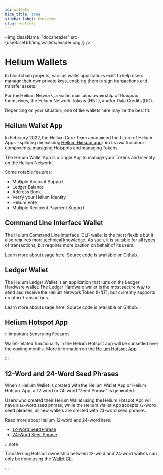 ```yaml
---
id: wallets
hide_title: true
sidebar_label: Overview
slug: /wallets
---
```



<img className="docsheader" src={useBaseUrl('img/wallets/header.png')} />

# Helium Wallets

In blockchain projects, various wallet applications exist to help users manage their own private
keys, enabling them to sign transactions and transfer assets.

For the Helium Network, a wallet maintains ownership of Hotspots themselves, the Helium Network
Tokens (HNT), and/or Data Credits (DC).

Depending on your situation, one of the wallets here may be the best fit.

## Helium Wallet App

In February 2022, the Helium Core Team announced the future of Helium Apps - splitting the existing
[Helium Hotspot app](/wallets/app-wallet) into its two functional components; managing Hotspots and
managing Tokens.

The Helium Wallet App is a single App to manage your Tokens and identity on the Helium Network!

Some notable features:

- Multiple Account Support
- Ledger Balance
- Address Book
- Verify your Helium Identity
- Helium Vote
- Multiple Recipient Payment Support

## Command Line Interface Wallet

The Helium Command Line Interface (CLI) wallet is the most flexible but it also requires more
technical knowledge. As such, it is suitable for all types of transactions, but requires more
caution on behalf of its users.

Learn more about usage [here](/wallets/cli-wallet). Source code is available on
[Github](https://github.com/helium/helium-wallet-rs).

## Ledger Wallet

The Helium Ledger Wallet is an application that runs on the Ledger Hardware wallet. The Ledger
Hardware wallet is the most secure way to send and receive the Helium Network Token (HNT), but
currently supports no other transactions.

Learn more about usage [here](/wallets/ledger). Source code is available on
[Github](https://github.com/helium/helium-ledger-cli).

## Helium Hotspot App

:::important Sunsetting Features

Wallet-related functionality in the Helium Hotspot app will be sunsetted over the coming months.
More information on the [Helium Hotspot App](/wallets/app-wallet)

:::

## 12-Word and 24-Word Seed Phrases

When a Helium Wallet is created with the Helium Wallet App or Helium Hotspot App, a 12-word or
24-word "Seed Phrase" is generated.

Users who created their Helium Wallet using the Helium Hotspot App will have a 12-word seed phrase,
while the Helium Wallet App accepts 12-word seed phrases, all new wallets are created with 24-word
seed phrases.

Read more about Helium 12-word and 24-word here:

- [12-Word Seed Phrase](/wallets/twelve-words)
- [24-Word Seed Phrase](/wallets/twenty-four-words)

:::note

Transferring Hotspot ownership between 12-word and 24-word wallets can only be done using the
[Wallet CLI](/wallets/cli-wallet)

:::
